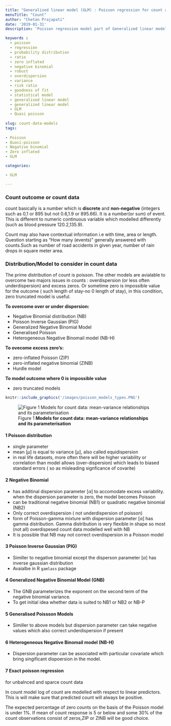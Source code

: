 ```yaml
---
title: "Generalized linear model (GLM) : Poisson regression for count and rate"
menuTitle: "Count"
author: "Chetan Prajapati"
date: '2019-01-31'
description: 'Poisson regression model part of Generalized linear models (GLM), its statistical assumptions and interpretation (risk ratio). Also about zero-inflated, negative binomial and generalized poisson models'

keywords : 
  - poisson
  - regression
  - probability distribution
  - ratio
  - zero inflated
  - negative binomial
  - robust
  - overdispersion
  - variance
  - risk ratio
  - goodness of fit
  - statistical model
  - generalised linear model
  - generalized linear model
  - GLM
  - Quasi poisson
  
slug: count-data-models
tags:
  
- Poisson
- Quasi-poisson
- Negative binomial
- Zero inflated
- GLM

categories: 

- GLM

---
```


### Count outcome or count data

count basically is a number which is **discrete** and **non-negative** (integers such as 0,1 or 895 but not 0.6,1.9 or 895.66). It is a number(or sum) of event. This is different to numeric continuous variable which modelled differently (such as blood pressure 120.2,135.9).

Count may also have contextual information i.e with time, area or length. Question starting as "How many (events)" generally answered with counts.Such as number of road accidents in given year, number of rain drops in square meter area.

### Distribution/Model to consider in count data

The prime distribution of count is poisson. The other models are avialable to overcome two majors issues in counts : overdispersion (or less often underdispersion) and excess zeros. Or sometime zero is impossible value for the outcome ( such length of stay-no 0 length of stay), in this condition, zero truncated model is useful.
 
**To overcome over or under dispersion:** 

+ Negative Binomial distribution (NB)
+ Poisson Inverse Gaussian (PIG)
+ Generalized Negative Binomial Model
+ Generalised Poisson 
+ Heterogeneous Negative Binomail model (NB-H)

**To ovecome excess zero's:**

+ zero-inflated Poisson (ZIP)
+ zero-inflated negative binomial (ZINB)
+ Hurdle model

**To model outcome where 0 is impossible value**

+ zero truncated models

```r
knitr::include_graphics('/images/poisson_models_types.PNG')
```

![Figure 1 **Models for count data: mean-variance relationships and its parameterisation**](/images/poisson_models_types.PNG)

#### 1 Poisson distribution
+ single parameter
+ mean $[\mu]$ is equal to variance $[\mu]$, also called equidispersion
+ in real life datasets, more often there will be higher variability or correlation than model allows (over-dispersion) which leads to biased standard errors ( so as misleading signficance of covarite)

#### 2 Negative Binomial 
+ has additinal dispersion parameter $[\alpha]$ to accomodate excess variability. when the dispersion parameter is zero,
the model becomes Poisson
+ can be traditional negative binomial (NB1) or quadratic negative binomial (NB2)
+ Only correct overdispersion ( not underdispersion of poisson)
+ form of Poisson-gamma mixture with  dispersion parameter $[\alpha]$ has gamma distribution. Gamma distribution is very flexible in shape so most (not all) overdispesed count data modelled well with NB
+ It is possible that NB may not correct overdispersion in a Poisson model

#### 3 Poisson Inverse Gaussian (PIG)
+ Similler to negative binomial except the disperson parameter $[\alpha]$ has inverse gaussian distribution
+ Avaialbe in R `gamlass` package

#### 4 Generalized Negative Binomial Model (GNB)
+ The GNB parameterizes the exponent on the second term of the
negative binomial variance.
+ To get initial idea whether data is suited to NB1 or NB2 or NB-P


#### 5 Generalised Poissson Models
+ Similler to above models but dispersion parameter can take negative values which also correct underdispersion if present

#### 6 Heterogeneous Negative Binomail model (NB-H)
+ Dispersion parameter can be associated with particular covariate which bring singificant dispoersion in the model.

#### 7 Exact poisson regression
for unbalnced and sparce count data



In count model log of count are modelled with respect to linear predictors. This is will make sure that predicted count will always be positive.

The expected percentage of zero counts on the basis of the Poisson
model is under 1%. If mean of count response is 5 or below and some 30% of the count observations consist of zeros,ZIP or ZINB will be good choice.





